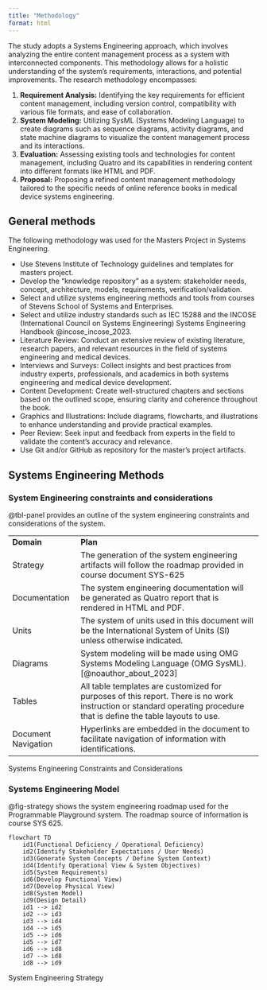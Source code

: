 ```yaml
---
title: "Methodology"
format: html
---
```


The study adopts a Systems Engineering approach, which involves analyzing the entire content management process as a system with interconnected components. This methodology allows for a holistic understanding of the system's requirements, interactions, and potential improvements. The research methodology encompasses:

1.  **Requirement Analysis:** Identifying the key requirements for efficient content management, including version control, compatibility with various file formats, and ease of collaboration.
2.  **System Modeling:** Utilizing SysML (Systems Modeling Language) to create diagrams such as sequence diagrams, activity diagrams, and state machine diagrams to visualize the content management process and its interactions.
3.  **Evaluation:** Assessing existing tools and technologies for content management, including Quatro and its capabilities in rendering content into different formats like HTML and PDF.
4.  **Proposal:** Proposing a refined content management methodology tailored to the specific needs of online reference books in medical device systems engineering.

## General methods

The following methodology was used for the Masters Project in Systems Engineering.

-   Use Stevens Institute of Technology guidelines and templates for masters project.
-   Develop the "knowledge repository" as a system: stakeholder needs, concept, architecture, models, requirements, verification/validation.
-   Select and utilize systems engineering methods and tools from courses of Stevens School of Systems and Enterprises.
-   Select and utilize industry standards such as IEC 15288 and the INCOSE (International Council on Systems Engineering) Systems Engineering Handbook @incose_incose_2023.
-   Literature Review: Conduct an extensive review of existing literature, research papers, and relevant resources in the field of systems engineering and medical devices.
-   Interviews and Surveys: Collect insights and best practices from industry experts, professionals, and academics in both systems engineering and medical device development.
-   Content Development: Create well-structured chapters and sections based on the outlined scope, ensuring clarity and coherence throughout the book.
-   Graphics and Illustrations: Include diagrams, flowcharts, and illustrations to enhance understanding and provide practical examples.
-   Peer Review: Seek input and feedback from experts in the field to validate the content's accuracy and relevance.
-   Use Git and/or GitHub as repository for the master’s project artifacts.

## Systems Engineering Methods

### System Engineering constraints and considerations

@tbl-panel provides an outline of the system engineering constraints and considerations of the system.

::: {#tbl-panel}
|                     |                                                                                                                                                                       |
|--------------------|----------------------------------------------------|
| **Domain**          | **Plan**                                                                                                                                                              |
| Strategy            | The generation of the system engineering artifacts will follow the roadmap provided in course document SYS-625                                                        |
| Documentation       | The system engineering documentation will be generated as Quatro report that is rendered in HTML and PDF.                                                             |
| Units               | The system of units used in this document will be the International System of Units (SI) unless otherwise indicated.                                                  |
| Diagrams            | System modeling will be made using OMG Systems Modeling Language (OMG SysML).[@noauthor_about_2023]                                                                   |
| Tables              | All table templates are customized for purposes of this report. There is no work instruction or standard operating procedure that is define the table layouts to use. |
| Document Navigation | Hyperlinks are embedded in the document to facilitate navigation of information with identifications.                                                                 |

Systems Engineering Constraints and Considerations
:::

### Systems Engineering Model

@fig-strategy shows the system engineering roadmap used for the Programmable Playground system. The roadmap source of information is course SYS 625.

::: {#fig-strategy}
```mermaid
flowchart TD
    id1(Functional Deficiency / Operational Deficiency)
    id2(Identify Stakeholder Expectations / User Needs)
    id3(Generate System Concepts / Define System Context)
    id4(Identify Operational View & System Objectives)
    id5(System Requirements)
    id6(Develop Functional View)
    id7(Develop Physical View)
    id8(System Model)
    id9(Design Detail)
    id1 --> id2
    id2 --> id3
    id3 --> id4
    id4 --> id5
    id5 --> id6
    id5 --> id7
    id6 --> id8
    id7 --> id8
    id8 --> id9    
```

System Engineering Strategy
:::